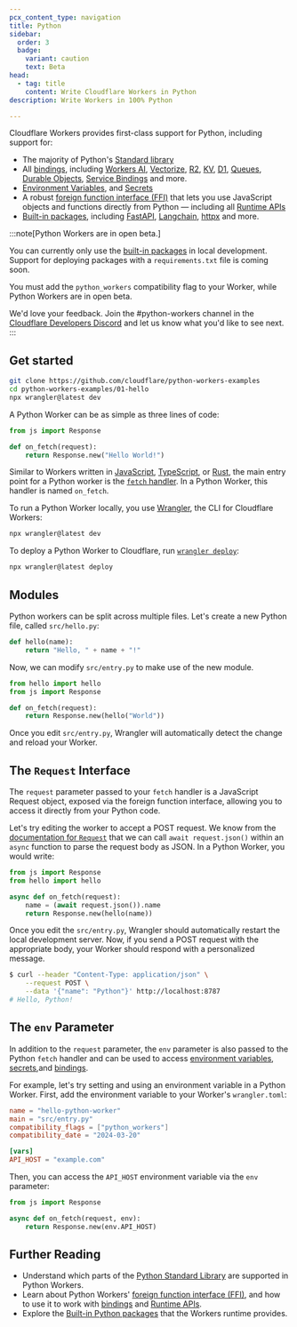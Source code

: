 ```yaml
---
pcx_content_type: navigation
title: Python
sidebar:
  order: 3
  badge:
    variant: caution
    text: Beta
head:
  - tag: title
    content: Write Cloudflare Workers in Python
description: Write Workers in 100% Python

---
```


Cloudflare Workers provides first-class support for Python, including support for:

* The majority of Python's [Standard library](/workers/languages/python/stdlib/)
* All [bindings](/workers/runtime-apis/bindings/), including [Workers AI](/workers-ai/), [Vectorize](/vectorize), [R2](/r2), [KV](/kv), [D1](/d1), [Queues](/queues/), [Durable Objects](/durable-objects/), [Service Bindings](/workers/runtime-apis/bindings/service-bindings/) and more.
* [Environment Variables](/workers/configuration/environment-variables/), and [Secrets](/workers/configuration/secrets/)
* A robust [foreign function interface (FFI)](/workers/languages/python/ffi) that lets you use JavaScript objects and functions directly from Python — including all [Runtime APIs](/workers/runtime-apis/)
* [Built-in packages](/workers/languages/python/packages), including [FastAPI](https://fastapi.tiangolo.com/), [Langchain](https://pypi.org/project/langchain/), [httpx](https://www.python-httpx.org/) and more.

:::note[Python Workers are in open beta.]

You can currently only use the [built-in packages](/workers/languages/python/packages) in local development. Support for deploying packages with a `requirements.txt` file is coming soon.

You must add the `python_workers` compatibility flag to your Worker, while Python Workers are in open beta.

We'd love your feedback. Join the #python-workers channel in the [Cloudflare Developers Discord](https://discord.cloudflare.com/) and let us know what you'd like to see next.
:::

## Get started

```bash
git clone https://github.com/cloudflare/python-workers-examples
cd python-workers-examples/01-hello
npx wrangler@latest dev
```

A Python Worker can be as simple as three lines of code:

```python
from js import Response

def on_fetch(request):
    return Response.new("Hello World!")
```

Similar to Workers written in [JavaScript](/workers/languages/javascript), [TypeScript](/workers/languages/typescript), or [Rust](/workers/languages/rust/), the main entry point for a Python worker is the [`fetch` handler](/workers/runtime-apis/handlers/fetch). In a Python Worker, this handler is named `on_fetch`.

To run a Python Worker locally, you use [Wrangler](/workers/wrangler/), the CLI for Cloudflare Workers:

```bash
npx wrangler@latest dev
```

To deploy a Python Worker to Cloudflare, run [`wrangler deploy`](/workers/wrangler/commands/#deploy):

```bash
npx wrangler@latest deploy
```

## Modules

Python workers can be split across multiple files. Let's create a new Python file, called `src/hello.py`:

```python
def hello(name):
    return "Hello, " + name + "!"
```

Now, we can modify `src/entry.py` to make use of the new module.

```python
from hello import hello
from js import Response

def on_fetch(request):
    return Response.new(hello("World"))
```

Once you edit `src/entry.py`, Wrangler will automatically detect the change and
reload your Worker.

## The `Request` Interface

The `request` parameter passed to your `fetch` handler is a JavaScript Request object, exposed via the foreign function interface, allowing you to access it directly from your Python code.

Let's try editing the worker to accept a POST request. We know from the
[documentation for `Request`](/workers/runtime-apis/request) that we can call
`await request.json()` within an `async` function to parse the request body as
JSON. In a Python Worker, you would write:

```python
from js import Response
from hello import hello

async def on_fetch(request):
    name = (await request.json()).name
    return Response.new(hello(name))
```

Once you edit the `src/entry.py`, Wrangler should automatically restart the local
development server. Now, if you send a POST request with the appropriate body,
your Worker should respond with a personalized message.

```bash
$ curl --header "Content-Type: application/json" \
    --request POST \
    --data '{"name": "Python"}' http://localhost:8787
# Hello, Python!
```

## The `env` Parameter

In addition to the `request` parameter, the `env` parameter is also passed to
the Python `fetch` handler and can be used to access
[environment variables](/workers/configuration/environment-variables/),
[secrets](/workers/configuration/secrets/),and
[bindings](/workers/runtime-apis/bindings/).

For example, let's try setting and using an environment variable in a Python
Worker. First, add the environment variable to your Worker's `wrangler.toml`:

```toml
name = "hello-python-worker"
main = "src/entry.py"
compatibility_flags = ["python_workers"]
compatibility_date = "2024-03-20"

[vars]
API_HOST = "example.com"
```

Then, you can access the `API_HOST` environment variable via the `env` parameter:

```python
from js import Response

async def on_fetch(request, env):
    return Response.new(env.API_HOST)
```

## Further Reading

* Understand which parts of the [Python Standard Library](/workers/languages/python/stdlib) are supported in Python Workers.
* Learn about Python Workers' [foreign function interface (FFI)](/workers/languages/python/ffi), and how to use it to work with [bindings](/workers/runtime-apis/bindings) and [Runtime APIs](/workers/runtime-apis/).
* Explore the [Built-in Python packages](/workers/languages/python/packages) that the Workers runtime provides.
